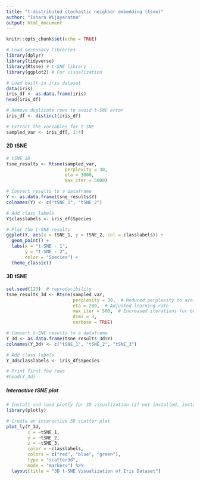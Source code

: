 ---
title: "t-distributed stochastic neighbor embedding (tsne)"
author: "Ishara Wijayaratne"
output: html_document
---

```{r setup, include=FALSE}
knitr::opts_chunk$set(echo = TRUE)
```

```{r,echo=TRUE,warning=FALSE,message=FALSE}
# Load necessary libraries
library(dplyr)
library(tidyverse)
library(Rtsne) # t-SNE library
library(ggplot2) # For visualization
```


```{r,echo=TRUE,warning=FALSE,message=FALSE,comment=NA}
# Load built-in iris dataset
data(iris)
iris_df <- as.data.frame(iris)
head(iris_df)
```

```{r,echo=TRUE,warning=FALSE,message=FALSE}
# Remove duplicate rows to avoid t-SNE error
iris_df <- distinct(iris_df)

# Extract the variables for t-SNE
sampled_var <- iris_df[, 1:4]

```


#### 2D tSNE
```{r,echo=TRUE,warning=FALSE,message=FALSE}

# tSNE 2D
tsne_results <- Rtsne(sampled_var, 
                      perplexity = 30, 
                      eta = 1000, 
                      max_iter = 5000)

# Convert results to a dataframe
Y <- as.data.frame(tsne_results$Y)
colnames(Y) <- c("tSNE_1", "tSNE_2")

# Add class labels
Y$classlabels <- iris_df$Species

# Plot the t-SNE results
ggplot(Y, aes(x = tSNE_1, y = tSNE_2, col = classlabels)) + 
  geom_point() +
  labs(x = "t-SNE - 1", 
       y = "t-SNE - 2", 
       color = "Species") + 
  theme_classic()
```


#### 3D tSNE

```{r,echo=TRUE,warning=FALSE,message=FALSE,comment=NA, results='hide'}
set.seed(123)  # reproducibility
tsne_results_3d <- Rtsne(sampled_var, 
                         perplexity = 30,  # Reduced perplexity to avoid error
                         eta = 200,  # Adjusted learning rate
                         max_iter = 500,  # Increased iterations for better convergence
                         dims = 3, 
                         verbose = TRUE)

# Convert t-SNE results to a dataframe
Y_3d <- as.data.frame(tsne_results_3d$Y)
colnames(Y_3d) <- c("tSNE_1", "tSNE_2", "tSNE_3")

# Add class labels
Y_3d$classlabels <- iris_df$Species

# Print first few rows
#head(Y_3d)
```


##### Interactive tSNE plot
```{r,echo=TRUE,warning=FALSE,message=FALSE,fig.height=8,fig.width=8}
# Install and load plotly for 3D visualization (if not installed, install with install.packages("plotly"))
library(plotly)

# Create an interactive 3D scatter plot
plot_ly(Y_3d, 
        x = ~tSNE_1, 
        y = ~tSNE_2, 
        z = ~tSNE_3, 
        color = ~classlabels, 
        colors = c("red", "blue", "green"), 
        type = "scatter3d", 
        mode = "markers") %>%
  layout(title = "3D t-SNE Visualization of Iris Dataset")


```

